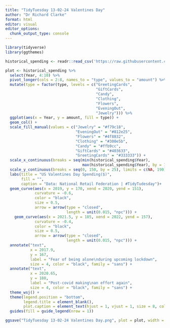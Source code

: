 ---
title: "TidyTuesday 13-02-24 Valentines Day"
author: "Dr Richard Clarke"
format: html
editor: visual
editor_options: 
  chunk_output_type: console
---

```{r, packages}
library(tidyverse)
library(ggthemes)
```

```{r, read in data}

historical_spending <- readr::read_csv('https://raw.githubusercontent.com/rfordatascience/tidytuesday/master/data/2024/2024-02-13/historical_spending.csv')
```

```{r}
plot <- historical_spending %>%
  select(Year, 4:10) %>%
  pivot_longer(cols = 2:8, names_to = "type", values_to = "amount") %>%
  mutate(type = factor(type, levels = c("GreetingCards", 
                                        "GiftCards", 
                                        "Candy", 
                                        "Clothing",
                                        "Flowers",
                                        "EveningOut",
                                        "Jewelry"))) %>%
  ggplot(aes(x = Year, y = amount, fill = type)) +
  geom_col() +
  scale_fill_manual(values = c("Jewelry" = "#f79c18", 
                               "EveningOut" = "#812e25", 
                               "Flowers" = "#4f8832", 
                               "Clothing" = "#300e5b", 
                               "Candy" = "#ffb9cc", 
                               "GiftCards" = "#403633", 
                               "GreetingCards" = "#333333")) +
  scale_x_continuous(breaks = seq(min(historical_spending$Year), 
                                  max(historical_spending$Year), by = 1)) +
  scale_y_continuous(breaks = seq(0, 150, by = 25), limits = c(NA, 190)) +
  labs(title = "US Valentines Day Spending($)", 
       fill = "",
       caption = "Data: National Retail Federation | #TidyTudesday")+
  geom_curve(aes(x = 2019, y = 170, xend = 2020, yend = 151),
             curvature = -0.6, 
             color = "black", 
             size = 0.5, 
             arrow = arrow(type = "closed",
                           length = unit(0.015, "npc"))) +
    geom_curve(aes(x = 2021.5, y = 185, xend = 2022, yend = 157),
             curvature = -0.4, 
             color = "black", 
             size = 0.5, 
             arrow = arrow(type = "closed",
                           length = unit(0.015, "npc"))) +
  annotate("text", 
           x = 2017.9, 
           y = 167, 
           label = "Fear of being alone\nduring upcoming lockdown", 
           size = 4, color = "black", family = "sans") +
  annotate("text", 
           x = 2020.65, 
           y = 188, 
           label = "Post-covid making\nan effort again",
           size = 4, color = "black", family = "sans") +
  theme_wsj() +
  theme(legend.position = "bottom",
        legend.title = element_blank(),
        plot.caption = element_text(hjust = 1, vjust = 1, size = 8, color = "grey50")) +
  guides(fill = guide_legend(nrow = 1))

ggsave("TidyTuesday 13-02-24 Valentines Day.png", plot = plot, width = 9.90, height = 5.21, dpi = 300)

```
